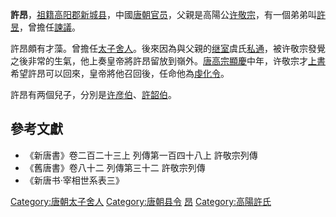 '''許昂'''，[[祖籍|祖籍]][[高阳郡|高阳郡]][[新城县|新城县]]，中國[[唐朝|唐朝]][[官员|官员]]，父親是高陽公[[许敬宗|许敬宗]]，有一個弟弟叫[[許昱|許昱]]，曾擔任[[諫議|諫議]]。

許昂頗有才藻。曾擔任[[太子舍人|太子舍人]]。後來因為與父親的[[继室|继室]]虞氏[[私通|私通]]，被许敬宗發覺之後非常的生氣，他上奏皇帝將許昂留放到嶺外。[[唐高宗|唐高宗]][[顯慶|顯慶]]中年，许敬宗才[[上書|上書]]希望許昂可以回來，皇帝將他召回後，任命他為[[虔化县|虔化]][[县令|令]]。

許昂有两個兒子，分別是[[许彦伯|许彦伯]]、[[許韶伯|許韶伯]]。

==參考文獻==
*《新唐書》卷二百二十三上 列傳第一百四十八上 許敬宗列傳
*《舊唐書》卷八十二 列傳第三十二 許敬宗列傳
*《新唐书·宰相世系表三》

{{唐朝官员小作品}}
{{DEFAULTSORT:X}}
[[Category:唐朝太子舍人|Category:唐朝太子舍人]]
[[Category:唐朝县令|Category:唐朝县令]]
[[Category:許姓|昂]]
[[Category:高陽許氏|Category:高陽許氏]]
